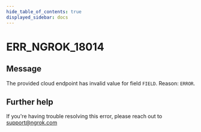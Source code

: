 ```yaml
---
hide_table_of_contents: true
displayed_sidebar: docs
---
```



# ERR_NGROK_18014

## Message

The provided cloud endpoint has invalid value for field `FIELD`. Reason:
`ERROR`.

<ErrorDetails error="err_ngrok_18014" />

## Further help

If you're having trouble resolving this error, please reach out to [support@ngrok.com](mailto:support@ngrok.com?subject=Help%20with%20ERR_NGROK_18014)
